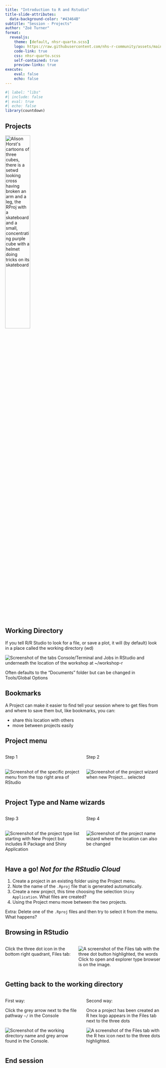 ```yaml
---
title: "Introduction to R and Rstudio"
title-slide-attributes: 
  data-background-color: "#43464B"
subtitle: "Session - Projects"
author: "Zoë Turner"
format:
  revealjs:
    theme: [default, nhsr-quarto.scss]
    logo: https://raw.githubusercontent.com/nhs-r-community/assets/main/logo/nhsr-logo.svg
    code-link: true
    css: nhsr-quarto.scss
    self-contained: true
    preview-links: true
execute: 
    eval: false
    echo: false
---
```


```r
#| label: "libs"
#| include: false
#| eval: true
#| echo: false
library(countdown)
```


## Projects

<img src="img/session02/cracked_setwd.PNG" alt="Alison Horst&apos;s cartoons of three cubes, there is a setwd looking cross having broken an arm and a leg, the RProj with a skateboard and a small, concentrating purple cube with a helmet doing tricks on its skateboard" width="40%"/>

## Working Directory

If you tell R/R Studio to look for a file, or save a plot, it will (by default) look in a place called the working directory (wd)

<img src="img/session02/working-directory.PNG" alt="Screenshot of the tabs Console/Terminal and Jobs in RStudio and underneath the location of the workshop at ~/workshop-r" class="center"/>

Often defaults to the "Documents" folder but can be changed in Tools/Global Options

## Bookmarks

A Project can make it easier to find tell your session where to get files from and where to save them but, like bookmarks, you can:

::: incremental
-   share this location with others
-   move between projects easily
:::

## Project menu

::: columns
::: {.column width="50%"}
Step 1

</br> <img src="img/session02/project-list.PNG" alt="Screenshot of the specific project menu from the top right area of RStudio" class="center"/>
:::

::: {.column width="50%"}
Step 2

</br> <img src="img/session02/project-wizard.PNG" alt="Screenshot of the project wizard when new Project... selected" class="center"/>
:::
:::

## Project Type and Name wizards

::: columns
::: {.column width="50%"}
Step 3

</br> <img src="img/session02/project-type.PNG" alt="Screenshot of the project type list starting with New Project but includes R Package and Shiny Application" class="center"/>
:::

::: {.column width="50%"}
Step 4

</br> <img src="img/session02/project-name.PNG" alt="Screenshot of the project name wizard where the location can also be changed" class="center"/>
:::
:::

## Have a go! *Not for the RStudio Cloud*

1.  Create a project in an existing folder using the Project menu.  
2.  Note the name of the `.Rproj` file that is generated automatically.  
3.  Create a new project, this time choosing the selection `Shiny Application`. What files are created?
4.  Using the Project menu move between the two projects.

Extra: Delete one of the `.Rproj` files and then try to select it from the menu. What happens?

## Browsing in RStudio

::: columns
::: {.column width="40%"}
Click the three dot icon in the bottom right quadrant, Files tab:
:::

::: {.column width="50%"}
<img src="img/session02/wd-files.PNG" alt="A screenshot of the Files tab with the three dot button highlighted, the words Click to open and explorer type browser is on the image."/>
:::
:::

## Getting back to the working directory

::: columns
::: {.column width="50%"}
First way:

Click the grey arrow next to the file pathway `~/` in the Console

</br> <img src="img/session02/working-directory.PNG" alt="Screenshot of the working directory name and grey arrow found in the Console."/>
:::

::: {.column width="50%"}
Second way:

Once a project has been created an R hex logo appears in the Files tab next to the three dots

<img src="img/session02/r-link-wd.PNG" alt="A screenshot of the Files tab with the R hex icon next to the three dots highlighted."/>
:::
:::

## End session